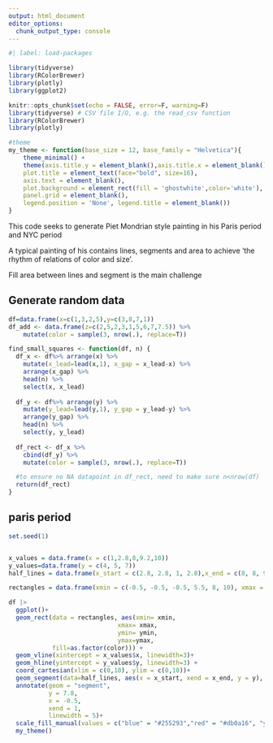 ```yaml
---
output: html_document
editor_options: 
  chunk_output_type: console
---
```


```r
#| label: load-packages

library(tidyverse)
library(RColorBrewer)
library(plotly) 
library(ggplot2)
```

```r
knitr::opts_chunk$set(echo = FALSE, error=F, warning=F)
library(tidyverse) # CSV file I/O, e.g. the read_csv function
library(RColorBrewer)
library(plotly) 

#theme
my_theme <- function(base_size = 12, base_family = "Helvetica"){
    theme_minimal() +
    theme(axis.title.y = element_blank(),axis.title.x = element_blank(),
    plot.title = element_text(face="bold", size=16),
    axis.text = element_blank(),
    plot.background = element_rect(fill = 'ghostwhite',color='white'),
    panel.grid = element_blank(),
    legend.position = 'None', legend.title = element_blank())
}

```

This code seeks to generate Piet Mondrian style painting in his Paris period and NYC period

A typical painting of his contains lines, segments and area to achieve 'the rhythm of relations of color and size'.

Fill area between lines and segment is the main challenge

## Generate random data

```r
df=data.frame(x=c(1,3,2,5),y=c(3,8,7,1))
df_add <- data.frame(z=c(2,5,2,3,1,5,6,7,7.5)) %>% 
    mutate(color = sample(3, nrow(.), replace=T))
```

```r
find_small_squares <- function(df, n) {
  df_x <- df%>% arrange(x) %>%
    mutate(x_lead=lead(x,1), x_gap = x_lead-x) %>%
    arrange(x_gap) %>%
    head(n) %>% 
    select(x, x_lead)
  
  df_y <- df%>% arrange(y) %>%
    mutate(y_lead=lead(y,1), y_gap = y_lead-y) %>%
    arrange(y_gap) %>%
    head(n) %>% 
    select(y, y_lead)
  
  df_rect <- df_x %>% 
    cbind(df_y) %>% 
    mutate(color = sample(3, nrow(.), replace=T))

  #to ensure no NA datapoint in df_rect, need to make sure n<nrow(df)  
  return(df_rect)
}
```

## paris period

```r
set.seed(1)


x_values = data.frame(x = c(1,2.8,8,9.2,10))
y_values=data.frame(y = c(4, 5, 7))
half_lines = data.frame(x_start = c(2.8, 2.8, 1, 2.8),x_end = c(8, 8, 9.2, 10), y = c(10, 7.8, 4.5, 0))

rectangles = data.frame(xmin = c(-0.5, -0.5, -0.5, 5.5, 8, 10), xmax = c(1, 1, 1, 6, 10, 10.5), ymin = c(7.8, 4, 2.8, -0.5, -0.5, 5), ymax = c(11, 5, 3.5, 0, 0, 7), color = c("blue", "yellow", "red", "red", "yellow", "red"))

df |>
  ggplot()+
  geom_rect(data = rectangles, aes(xmin= xmin,
                              xmax= xmax, 
                              ymin= ymin,
                              ymax=ymax,
            fill=as.factor(color))) +
  geom_vline(xintercept = x_values$x, linewidth=3)+
  geom_hline(yintercept = y_values$y, linewidth=3) + 
  coord_cartesian(xlim = c(0,10), ylim = c(0,10))+
  geom_segment(data=half_lines, aes(x = x_start, xend = x_end, y = y), linewidth = 3)+
  annotate(geom = "segment", 
           y = 7.8, 
           x = -0.5, 
           xend = 1,
           linewidth = 5)+
  scale_fill_manual(values = c("blue" = "#255293","red" = "#db0a16", "yellow" = "yellow"))+
  my_theme() 

```
